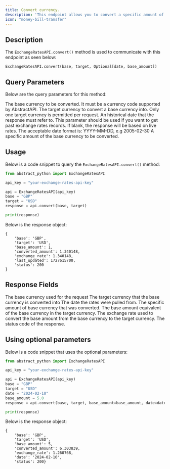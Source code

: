 ```yaml
---
title: Convert currency.
description: 'This endpoint allows you to convert a specific amount of a currency to another currency.'
icon: "money-bill-transfer"
---
```


## Description

The `ExchangeRatesAPI.convert()` method is used to communicate with this endpoint as seen below:

`ExchangeRatesAPI.convert(base, target, Optional[date, base_amount])`

## Query Parameters
Below are the query parameters for this method:

<ParamField path="base" type="String" required>
The base currency to be converted. It must be a currency code supported by AbstractAPI.
</ParamField>

<ParamField path="target" type="String" required>
The target currency to convert a base currency into. Only one target currency is permitted per request.
</ParamField>

<ParamField path="date" type="String">
An historical date that the response must refer to. This parameter should be used if you want to get past exchange rates records. 
If blank, the response will be based on live rates. 
The acceptable date format is: YYYY-MM-DD, e.g 2005-02-30 
</ParamField>

<ParamField path="base_amount" type="Float">
A specific amount of the base currency to be converted.
</ParamField>


## Usage
Below is a code snippet to query the `ExchangeRatesAPI.convert()` method:

```python
from abstract_python import ExchangeRatesAPI

api_key = "your-exchange-rates-api-key"

api = ExchangeRatesAPI(api_key)
base = "GBP"
target = "USD"
response = api.convert(base, target)

print(response)

```


Below is the response object:

```
{
    'base': 'GBP', 
    'target': 'USD', 
    'base_amount': 1, 
    'converted_amount': 1.340148, 
    'exchange_rate': 1.340148, 
    'last_updated': 1727615700, 
    'status': 200
}
```

## Response Fields

<ResponseField name="base" type="String">
The base currency used for the request
</ResponseField>

<ResponseField name="target" type="String">
The target currency that the base currency is converted into
</ResponseField>

<ResponseField name="date" type="String">
The date the rates were pulled from.
</ResponseField>

<ResponseField name="base_amount" type="Float">
The specific amount of base currency that was converted.
</ResponseField>

<ResponseField name="converted_amount" type="Float">
The base amount equivalent of the base currency in the target currency.
</ResponseField>

<ResponseField name="exchange_rate" type="Float">
The exchange rate used to convert the base amount from the base currency to the target currency.
</ResponseField>

<ResponseField name="status" type="integer">
The status code of the response.
</ResponseField>

## Using optional parameters
Below is a code snippet that uses the optional parameters:

```python
from abstract_python import ExchangeRatesAPI

api_key = "your-exchange-rates-api-key"

api = ExchangeRatesAPI(api_key)
base = "GBP"
target = "USD"
date = "2024-02-10"
base_amount = 5.0
response = api.convert(base, target, base_amount=base_amount, date=date)

print(response)

```

Below is the response object:

```
{
    'base': 'GBP', 
    'target': 'USD', 
    'base_amount': 5, 
    'converted_amount': 6.303839, 
    'exchange_rate': 1.260768, 
    'date': '2024-02-10', 
    'status': 200}
```